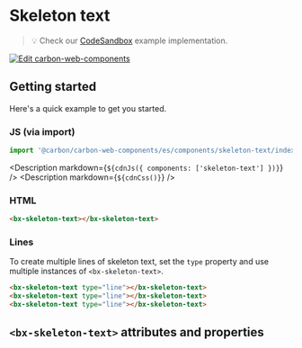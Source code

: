 
# Skeleton text

> 💡 Check our
> [CodeSandbox](https://codesandbox.io/s/github/carbon-design-system/carbon-for-ibm-dotcom/tree/main/packages/carbon-web-components/examples/codesandbox/basic/components/skeleton-text)
> example implementation.

[![Edit carbon-web-components](https://codesandbox.io/static/img/play-codesandbox.svg)](https://codesandbox.io/s/github/carbon-design-system/carbon-for-ibm-dotcom/tree/main/packages/carbon-web-components/examples/codesandbox/basic/components/skeleton-text)

## Getting started

Here's a quick example to get you started.

### JS (via import)

```javascript
import '@carbon/carbon-web-components/es/components/skeleton-text/index.js';
```

<Description markdown={`${cdnJs({ components: ['skeleton-text'] })}`} />
<Description markdown={`${cdnCss()}`} />

### HTML

```html
<bx-skeleton-text></bx-skeleton-text>
```

### Lines

To create multiple lines of skeleton text, set the `type` property and use
multiple instances of `<bx-skeleton-text>`.

```html
<bx-skeleton-text type="line"></bx-skeleton-text>
<bx-skeleton-text type="line"></bx-skeleton-text>
<bx-skeleton-text type="line"></bx-skeleton-text>
```

## `<bx-skeleton-text>` attributes and properties

<Props of="bx-skeleton-text" />
